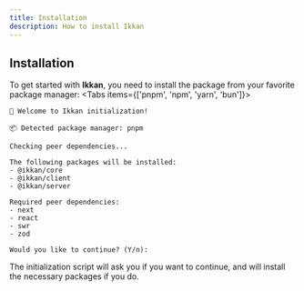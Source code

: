 ```yaml
---
title: Installation
description: How to install Ikkan
---
```


## Installation

To get started with **Ikkan**, you need to install the package from your favorite package manager:
<Tabs items={['pnpm', 'npm', 'yarn', 'bun']}>
  <Tab value="pnpm">
    <DynamicCodeBlock lang="bash" code="pnpm dlx ikkan@latest init" />
  </Tab>
  <Tab value="npm">
    <DynamicCodeBlock lang="bash" code="npx ikkan@latest init" />
  </Tab>
  <Tab value="yarn">
    <DynamicCodeBlock lang="bash" code="yarn dlx ikkan@latest init" />
  </Tab>
  <Tab value="bun">
    <DynamicCodeBlock lang="bash" code="bunx --bun ikkan@latest init" />
  </Tab>
</Tabs>

```text
🚀 Welcome to Ikkan initialization!

📦 Detected package manager: pnpm

Checking peer dependencies...

The following packages will be installed:
- @ikkan/core
- @ikkan/client
- @ikkan/server

Required peer dependencies:
- next
- react
- swr
- zod

Would you like to continue? (Y/n):
```

The initialization script will ask you if you want to continue, and will install the necessary packages if you do.